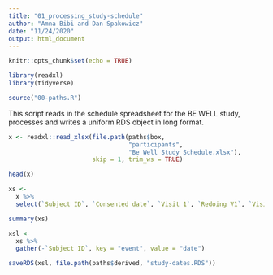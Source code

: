 ```yaml
---
title: "01_processing_study-schedule"
author: "Amna Bibi and Dan Spakowicz"
date: "11/24/2020"
output: html_document
---
```


```r
knitr::opts_chunk$set(echo = TRUE)

library(readxl)
library(tidyverse)

source("00-paths.R")
```

This script reads in the schedule spreadsheet for the BE WELL study, processes and writes a uniform RDS object in long format.

```r
x <- readxl::read_xlsx(file.path(paths$box, 
                                 "participants", 
                                 "Be Well Study Schedule.xlsx"),
                       skip = 1, trim_ws = TRUE)

head(x)
```

```r
xs <- 
  x %>%
  select(`Subject ID`, `Consented date`, `Visit 1`, `Redoing V1`, `Visit 2`, `Visit 3`, `Redoing V3`, `Visit 4`)

summary(xs)
```

```r
xsl <- 
  xs %>%
  gather(-`Subject ID`, key = "event", value = "date")
```

```r
saveRDS(xsl, file.path(paths$derived, "study-dates.RDS"))
```

